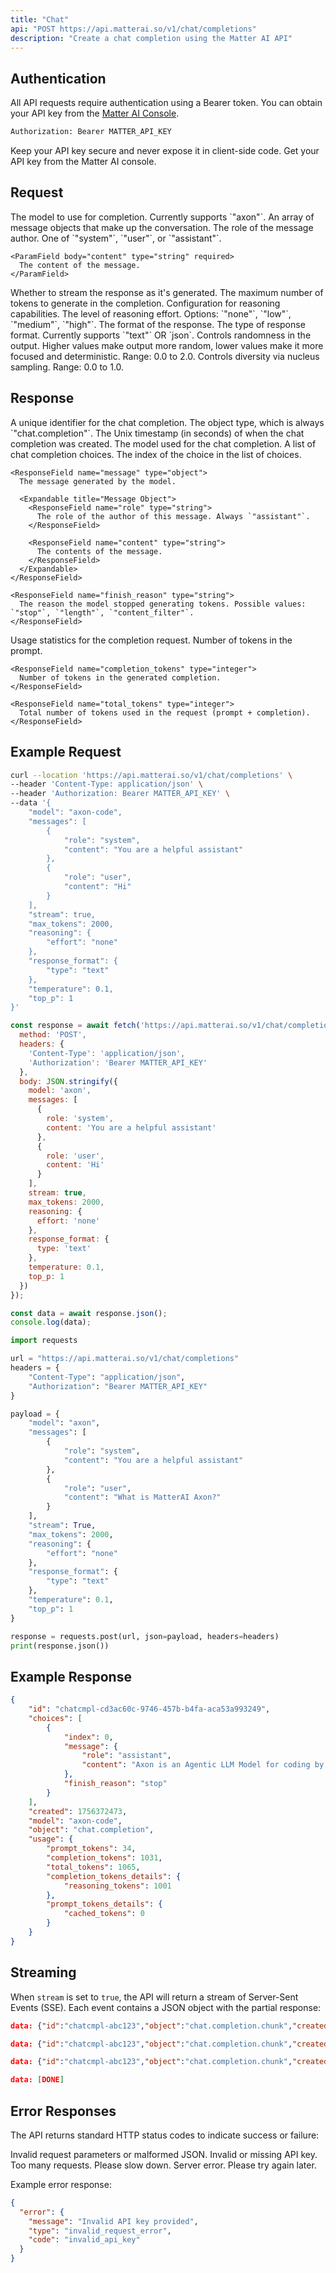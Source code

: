```yaml
---
title: "Chat"
api: "POST https://api.matterai.so/v1/chat/completions"
description: "Create a chat completion using the Matter AI API"
---
```


## Authentication

All API requests require authentication using a Bearer token. You can obtain your API key from the [Matter AI Console](https://app.matterai.so).

```bash
Authorization: Bearer MATTER_API_KEY
```

<Warning>
Keep your API key secure and never expose it in client-side code. Get your API key from the Matter AI console.
</Warning>

## Request

<ParamField body="model" type="string" required>
  The model to use for completion. Currently supports `"axon"`.
</ParamField>

<ParamField body="messages" type="array" required>
  An array of message objects that make up the conversation.
  
  <Expandable title="Message Object">
    <ParamField body="role" type="string" required>
      The role of the message author. One of `"system"`, `"user"`, or `"assistant"`.
    </ParamField>
    
    <ParamField body="content" type="string" required>
      The content of the message.
    </ParamField>
  </Expandable>
</ParamField>

<ParamField body="stream" type="boolean" default="false">
  Whether to stream the response as it's generated.
</ParamField>

<ParamField body="max_tokens" type="integer" default="2000">
  The maximum number of tokens to generate in the completion.
</ParamField>

<ParamField body="reasoning" type="object">
  Configuration for reasoning capabilities.
  
  <Expandable title="Reasoning Object">
    <ParamField body="effort" type="string" default="none">
      The level of reasoning effort. Options: `"none"`, `"low"`, `"medium"`, `"high"`.
    </ParamField>
  </Expandable>
</ParamField>

<ParamField body="response_format" type="object">
  The format of the response.
  
  <Expandable title="Response Format Object">
    <ParamField body="type" type="string" default="text">
      The type of response format. Currently supports `"text"` OR `json`.
    </ParamField>
  </Expandable>
</ParamField>

<ParamField body="temperature" type="number" default="0.1">
  Controls randomness in the output. Higher values make output more random, lower values make it more focused and deterministic. Range: 0.0 to 2.0.
</ParamField>

<ParamField body="top_p" type="number" default="1">
  Controls diversity via nucleus sampling. Range: 0.0 to 1.0.
</ParamField>

## Response

<ResponseField name="id" type="string">
  A unique identifier for the chat completion.
</ResponseField>

<ResponseField name="object" type="string">
  The object type, which is always `"chat.completion"`.
</ResponseField>

<ResponseField name="created" type="integer">
  The Unix timestamp (in seconds) of when the chat completion was created.
</ResponseField>

<ResponseField name="model" type="string">
  The model used for the chat completion.
</ResponseField>

<ResponseField name="choices" type="array">
  A list of chat completion choices.
  
  <Expandable title="Choice Object">
    <ResponseField name="index" type="integer">
      The index of the choice in the list of choices.
    </ResponseField>
    
    <ResponseField name="message" type="object">
      The message generated by the model.
      
      <Expandable title="Message Object">
        <ResponseField name="role" type="string">
          The role of the author of this message. Always `"assistant"`.
        </ResponseField>
        
        <ResponseField name="content" type="string">
          The contents of the message.
        </ResponseField>
      </Expandable>
    </ResponseField>
    
    <ResponseField name="finish_reason" type="string">
      The reason the model stopped generating tokens. Possible values: `"stop"`, `"length"`, `"content_filter"`.
    </ResponseField>
  </Expandable>
</ResponseField>

<ResponseField name="usage" type="object">
  Usage statistics for the completion request.
  
  <Expandable title="Usage Object">
    <ResponseField name="prompt_tokens" type="integer">
      Number of tokens in the prompt.
    </ResponseField>
    
    <ResponseField name="completion_tokens" type="integer">
      Number of tokens in the generated completion.
    </ResponseField>
    
    <ResponseField name="total_tokens" type="integer">
      Total number of tokens used in the request (prompt + completion).
    </ResponseField>
  </Expandable>
</ResponseField>

## Example Request

<CodeGroup>

```bash cURL
curl --location 'https://api.matterai.so/v1/chat/completions' \
--header 'Content-Type: application/json' \
--header 'Authorization: Bearer MATTER_API_KEY' \
--data '{
    "model": "axon-code",
    "messages": [
        {
            "role": "system",
            "content": "You are a helpful assistant"
        },
        {
            "role": "user",
            "content": "Hi"
        }
    ],
    "stream": true,
    "max_tokens": 2000,
    "reasoning": {
        "effort": "none"
    },
    "response_format": {
        "type": "text"
    },
    "temperature": 0.1,
    "top_p": 1
}'
```

```javascript JavaScript
const response = await fetch('https://api.matterai.so/v1/chat/completions', {
  method: 'POST',
  headers: {
    'Content-Type': 'application/json',
    'Authorization': 'Bearer MATTER_API_KEY'
  },
  body: JSON.stringify({
    model: 'axon',
    messages: [
      {
        role: 'system',
        content: 'You are a helpful assistant'
      },
      {
        role: 'user',
        content: 'Hi'
      }
    ],
    stream: true,
    max_tokens: 2000,
    reasoning: {
      effort: 'none'
    },
    response_format: {
      type: 'text'
    },
    temperature: 0.1,
    top_p: 1
  })
});

const data = await response.json();
console.log(data);
```

```python Python
import requests

url = "https://api.matterai.so/v1/chat/completions"
headers = {
    "Content-Type": "application/json",
    "Authorization": "Bearer MATTER_API_KEY"
}

payload = {
    "model": "axon",
    "messages": [
        {
            "role": "system",
            "content": "You are a helpful assistant"
        },
        {
            "role": "user",
            "content": "What is MatterAI Axon?"
        }
    ],
    "stream": True,
    "max_tokens": 2000,
    "reasoning": {
        "effort": "none"
    },
    "response_format": {
        "type": "text"
    },
    "temperature": 0.1,
    "top_p": 1
}

response = requests.post(url, json=payload, headers=headers)
print(response.json())
```

</CodeGroup>

## Example Response

```json
{
    "id": "chatcmpl-cd3ac60c-9746-457b-b4fa-aca53a993249",
    "choices": [
        {
            "index": 0,
            "message": {
                "role": "assistant",
                "content": "Axon is an Agentic LLM Model for coding by MatterAI, designed as an elite software engineering assistant for architecting mission-critical systems."
            },
            "finish_reason": "stop"
        }
    ],
    "created": 1756372473,
    "model": "axon-code",
    "object": "chat.completion",
    "usage": {
        "prompt_tokens": 34,
        "completion_tokens": 1031,
        "total_tokens": 1065,
        "completion_tokens_details": {
            "reasoning_tokens": 1001
        },
        "prompt_tokens_details": {
            "cached_tokens": 0
        }
    }
}
```

## Streaming

When `stream` is set to `true`, the API will return a stream of Server-Sent Events (SSE). Each event contains a JSON object with the partial response:

```json
data: {"id":"chatcmpl-abc123","object":"chat.completion.chunk","created":1677652288,"model":"axon","choices":[{"index":0,"delta":{"content":"Hello"},"finish_reason":null}]}

data: {"id":"chatcmpl-abc123","object":"chat.completion.chunk","created":1677652288,"model":"axon","choices":[{"index":0,"delta":{"content":"!"},"finish_reason":null}]}

data: {"id":"chatcmpl-abc123","object":"chat.completion.chunk","created":1677652288,"model":"axon","choices":[{"index":0,"delta":{},"finish_reason":"stop"}]}

data: [DONE]
```

## Error Responses

The API returns standard HTTP status codes to indicate success or failure:

<ResponseField name="400" type="Bad Request">
  Invalid request parameters or malformed JSON.
</ResponseField>

<ResponseField name="401" type="Unauthorized">
  Invalid or missing API key.
</ResponseField>

<ResponseField name="429" type="Rate Limited">
  Too many requests. Please slow down.
</ResponseField>

<ResponseField name="500" type="Internal Server Error">
  Server error. Please try again later.
</ResponseField>

Example error response:

```json
{
  "error": {
    "message": "Invalid API key provided",
    "type": "invalid_request_error",
    "code": "invalid_api_key"
  }
}
```